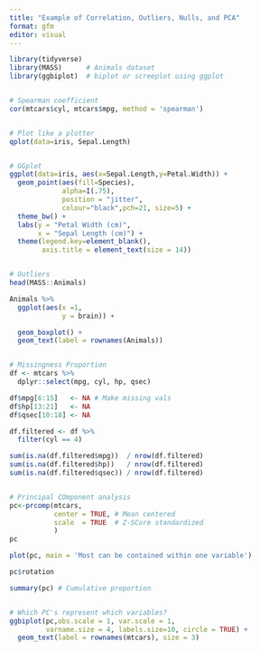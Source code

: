 ```yaml
---
title: "Example of Correlation, Outliers, Nulls, and PCA"
format: gfm
editor: visual
---
```


```r
library(tidyverse) 
library(MASS)      # Animals dataset
library(ggbiplot)  # biplot or screeplot using ggplot


# Spearman coefficient
cor(mtcars$cyl, mtcars$mpg, method = 'spearman')


# Plot like a plotter
qplot(data=iris, Sepal.Length)


# GGplot
ggplot(data=iris, aes(x=Sepal.Length,y=Petal.Width)) + 
  geom_point(aes(fill=Species), 
             alpha=I(.75),                               
             position = "jitter",                        
             colour="black",pch=21, size=5) +
  theme_bw() +
  labs(y = "Petal Width (cm)",
       x = "Sepal Length (cm)") +
  theme(legend.key=element_blank(),
        axis.title = element_text(size = 14))


# Outliers
head(MASS::Animals)

Animals %>%
  ggplot(aes(x =1,
             y = brain)) +

  geom_boxplot() +
  geom_text(label = rownames(Animals))


# Missingness Proportion
df <- mtcars %>%
  dplyr::select(mpg, cyl, hp, qsec)

df$mpg[6:15]   <- NA # Make missing vals
df$hp[13:21]   <- NA 
df$qsec[10:18] <- NA

df.filtered <- df %>%
  filter(cyl == 4)

sum(is.na(df.filtered$mpg))  / nrow(df.filtered)
sum(is.na(df.filtered$hp))   / nrow(df.filtered)
sum(is.na(df.filtered$qsec)) / nrow(df.filtered)


# Principal COmponent analysis
pc<-prcomp(mtcars,
           center = TRUE, # Mean centered  
           scale  = TRUE  # Z-SCore standardized
           )
pc

plot(pc, main = 'Most can be contained within one variable')

pc$rotation

summary(pc) # Cumulative proportion


# Which PC's represent which variables?
ggbiplot(pc,obs.scale = 1, var.scale = 1, 
         varname.size = 4, labels.size=10, circle = TRUE) +
  geom_text(label = rownames(mtcars), size = 3)

```
